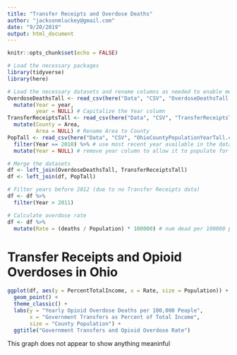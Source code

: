 ```yaml
---
title: "Transfer Receipts and Overdose Deaths"
author: "jacksonmluckey@gmail.com"
date: "9/20/2019"
output: html_document
---
```


```r
knitr::opts_chunk$set(echo = FALSE)

# Load the necessary packages
library(tidyverse)
library(here)

# Load the necessary datasets and rename columns as needed to enable merging them
OverdoseDeathsTall <- read_csv(here("Data", "CSV", "OverdoseDeathsTall.csv")) %>%
  mutate(Year = year,
         year = NULL) # Capitalize the Year column
TransferReceiptsTall <- read_csv(here("Data", "CSV", "TransferReceiptsTall.csv")) %>%
  mutate(County = Area,
         Area = NULL) # Rename Area to County
PopTall <- read_csv(here("Data", "CSV", "OhioCountyPopulationYearTall.csv")) %>%
  filter(Year == 2010) %>% # use most recent year available in the data
  mutate(Year = NULL) # remove year column to allow it to populate for all years

# Merge the datasets
df <- left_join(OverdoseDeathsTall, TransferReceiptsTall)
df <- left_join(df, PopTall)

# Filter years before 2012 (due to no Transfer Receipts data)
df <- df %>%
  filter(Year > 2011)

# Calculate overdose rate
df <- df %>%
  mutate(Rate = (deaths / Population) * 100000) # num dead per 100000 pop per year
```

# Transfer Receipts and Opioid Overdoses in Ohio

```r
ggplot(df, aes(y = PercentTotalIncome, x = Rate, size = Population)) +
  geom_point() +
  theme_classic() +
  labs(y = "Yearly Opioid Overdose Deaths per 100,000 People",
       x = "Government Transfers as Percent of Total Income",
       size = "County Population") +
  ggtitle("Government Transfers and Opioid Overdose Rate")
```

This graph does not appear to show anything meaninful